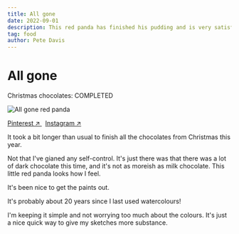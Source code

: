 ```yaml
---
title: All gone
date: 2022-09-01
description: This red panda has finished his pudding and is very satisfied
tag: food
author: Pete Davis
---
```



# All gone

Christmas chocolates: COMPLETED

<Image
  src="/images/all-gone-red-panda.jpeg"
  alt="All gone red panda"
  width={1000}
  height={1000}
  priority
  className="next-image"
/>

[Pinterest ↗ ](https://www.pinterest.co.uk/pin/?)&nbsp; [Instagram ↗ ](https://www.instagram.com/p/?/)

It took a bit longer than usual to finish all the chocolates from Christmas this year.

Not that I've gianed any self-control. It's just there was that there was a lot of dark chocolate this time, and it's not as moreish as milk chocolate. This little red panda looks how I feel.

It's been nice to get the paints out. 

It's probably about 20 years since I last used watercolours! 

I'm keeping it simple and not worrying too much about the colours. It's just a nice quick way to give my sketches more substance.
